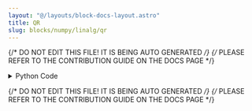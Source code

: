 ```yaml
---
layout: "@/layouts/block-docs-layout.astro"
title: QR
slug: blocks/numpy/linalg/qr
---
```


{/* DO NOT EDIT THIS FILE! IT IS BEING AUTO GENERATED */}
{/* PLEASE REFER TO THE CONTRIBUTION GUIDE ON THE DOCS PAGE */}


<PythonDocsDisplay docstring={docstring} />
<details>
<summary>Python Code</summary>

```python
from flojoy import flojoy, Matrix, Scalar
import numpy as np
from collections import namedtuple
from typing import Literal

import numpy.linalg


@flojoy
def QR(
    default: Matrix,
    mode: str = "reduced",
    select_return: Literal["q", "r", "(h, tau)"] = "q",
) -> Matrix | Scalar:
    """The QR node is based on a numpy or scipy function.

    The description of that function is as follows:

        Compute the qr factorization of a matrix.

        Factor the matrix 'a' as *qr*, where 'q' is orthonormal and 'r' is upper-triangular.

    For the 'mode' parameters, the options 'reduced', 'complete, and 'raw' are new in numpy 1.8 (see the notes for more information).
    The default is 'reduced', and to maintain backward compatibility with earlier versions of numpy, both it and the old default 'full' can be omitted.
    Note that array h returned in 'raw' mode is transposed for calling Fortran.
    The 'economic' mode is deprecated.
    The modes 'full' and 'economic' may be passed using only the first letter for backwards compatibility,
    but all others must be spelled out (see the Notes for further explanation).

    Parameters
    ----------
    select_return : 'q', 'r', '(h, tau)'
        Select the desired opject to return.
        See the respective function docs for descriptors.
    a : array_like, shape (..., M, N)
        An array-like object with the dimensionality of at least 2.
    mode : {'reduced', 'complete', 'r', 'raw'}, optional
        If K = min(M, N), then:
            'reduced' : returns q, r with dimensions (..., M, K), (..., K, N) (default)
            'complete' : returns q, r with dimensions (..., M, M), (..., M, N)
            'r' : returns r only with dimensions (..., K, N)
            'raw' : returns h, tau with dimensions (..., N, M), (..., K,)

    Returns
    -------
    DataContainer
        type 'ordered pair', 'scalar', or 'matrix'
    """

    result = numpy.linalg.qr(
        a=default.m,
        mode=mode,
    )

    return_list = ["q", "r", "(h, tau)"]
    if isinstance(result, tuple):
        res_dict = {}
        num = min(len(result), len(return_list))
        for i in range(num):
            res_dict[return_list[i]] = result[i]
        result = res_dict[select_return]
    else:
        result = result._asdict()
        result = result[select_return]

    if isinstance(result, np.ndarray):
        result = Matrix(m=result)
    else:
        assert isinstance(
            result, np.number | float | int
        ), f"Expected np.number, float or int for result, got {type(result)}"
        result = Scalar(c=float(result))

    return result

```

[Find this Flojoy Block on GitHub](https://github.com/flojoy-ai/blocks/blob/main/blocks/NUMPY/LINALG/QR/QR.py)

</details>

{/* DO NOT EDIT THIS FILE! IT IS BEING AUTO GENERATED */}
{/* PLEASE REFER TO THE CONTRIBUTION GUIDE ON THE DOCS PAGE */}
